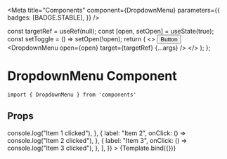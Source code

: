 
<Meta
  title="Components"
  component={DropdownMenu}
  parameters={{
    badges: [BADGE.STABLE],
  }}
/>

  const targetRef = useRef(null);
  const [open, setOpen] = useState(true);
  const setToggle = () => setOpen(!open);
  return (
    <>
      <Button ref={targetRef} onClick={setToggle}>
        Button
      </Button>
      <DropdownMenu open={open} target={targetRef} {...args} />
    </>
  );
};

# DropdownMenu Component

```
import { DropdownMenu } from 'components'
```

## Props

<ArgsTable of={DropdownMenu} />

<Canvas>
  <Story
    name="DropdownMenu"
    args={{
      items: [
        {
          label: "Item 1",
          onClick: () => console.log("Item 1 clicked"),
        },
        {
          label: "Item 2",
          onClick: () => console.log("Item 2 clicked"),
        },
        {
          label: "Item 3",
          onClick: () => console.log("Item 3 clicked"),
        },
      ],
    }}
  >
    {Template.bind({})}
  </Story>
</Canvas>
